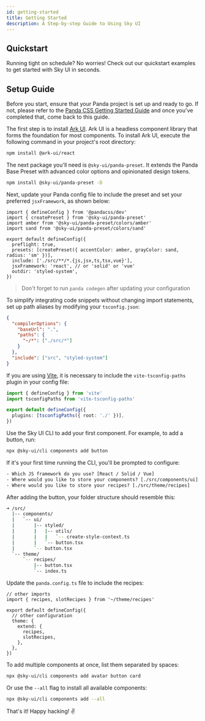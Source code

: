 ```yaml
---
id: getting-started
title: Getting Started
description: A Step-by-step Guide to Using Sky UI
---
```


## Quickstart

Running tight on schedule? No worries! Check out our quickstart examples to get started with Sky UI in seconds.

<Quickstart />

## Setup Guide

<Steps>
<Step title="Prerequisite" number="1">

Before you start, ensure that your Panda project is set up and ready to go. If not, please refer to the
[Panda CSS Getting Started Guide](https://panda-css.com/docs/overview/getting-started#framework-guides) and once you've
completed that, come back to this guide.

</Step>
<Step title="Install Ark UI" number="2">

The first step is to install [Ark UI](https://ark-ui.com). Ark UI is a headless component library that forms the
foundation for most components. To install Ark UI, execute the following command in your project's root directory:

```bash multi
npm install @ark-ui/react
```

</Step>
<Step number="3" title="Install the Panda Presets">

The next package you'll need is `@sky-ui/panda-preset`. It extends the Panda Base Preset with advanced color options and opinionated design tokens.

```bash
npm install @sky-ui/panda-preset -D
```

Next, update your Panda config file to include the preset and set your preferred `jsxFramework`, as shown below:

```tsx multi
import { defineConfig } from '@pandacss/dev'
import { createPreset } from '@sky-ui/panda-preset'
import amber from '@sky-ui/panda-preset/colors/amber'
import sand from '@sky-ui/panda-preset/colors/sand'

export default defineConfig({
  preflight: true,
  presets: [createPreset({ accentColor: amber, grayColor: sand, radius: 'sm' })],
  include: ['./src/**/*.{js,jsx,ts,tsx,vue}'],
  jsxFramework: 'react', // or 'solid' or 'vue'
  outdir: 'styled-system',
})
```

> Don't forget to run `panda codegen` after updating your configuration

</Step>
<Step number="4" title="Path Aliases">

To simplify integrating code snippets without changing import statements, set up path aliases by modifying your `tsconfig.json`:

```json
{
  "compilerOptions": {
    "baseUrl": ".",
    "paths": {
      "~/*": ["./src/*"]
    }
  },
  "include": ["src", "styled-system"]
}
```

If you are using [Vite](https://vitejs.dev/), it is necessary to include the `vite-tsconfig-paths` plugin in your config file:

```ts
import { defineConfig } from 'vite'
import tsconfigPaths from 'vite-tsconfig-paths'

export default defineConfig({
  plugins: [tsconfigPaths({ root: './' })],
})
```

</Step>

<Step number="5" title="Add your first component">

Use the Sky UI CLI to add your first component. For example, to add a button, run:

```bash
npx @sky-ui/cli components add button
```

If it's your first time running the CLI, you'll be prompted to configure:

```txt
- Which JS framework do you use? [React / Solid / Vue]
- Where would you like to store your components? [./src/components/ui]
- Where would you like to store your recipes? [./src/theme/recipes]
```

After adding the button, your folder structure should resemble this:

```bash
➜ /src/
  |-- components/
  |   `-- ui/
  |       |-- styled/
  |       |   |-- utils/
  |       |   |   `-- create-style-context.ts
  |       |   `-- button.tsx
  |       `-- button.tsx
  `-- theme/
      `-- recipes/
          |-- button.tsx
          `-- index.ts
```

Update the `panda.config.ts` file to include the recipes:

```tsx
// other imports
import { recipes, slotRecipes } from '~/theme/recipes'

export default defineConfig({
  // other configuration
  theme: {
    extend: {
      recipes,
      slotRecipes,
    },
  },
})
```

To add multiple components at once, list them separated by spaces:

```bash
npx @sky-ui/cli components add avatar button card
```

Or use the `--all` flag to install all available components:

```bash
npx @sky-ui/cli components add --all
```

That's it! Happy hacking! ✌️

</Step>
</Steps>
